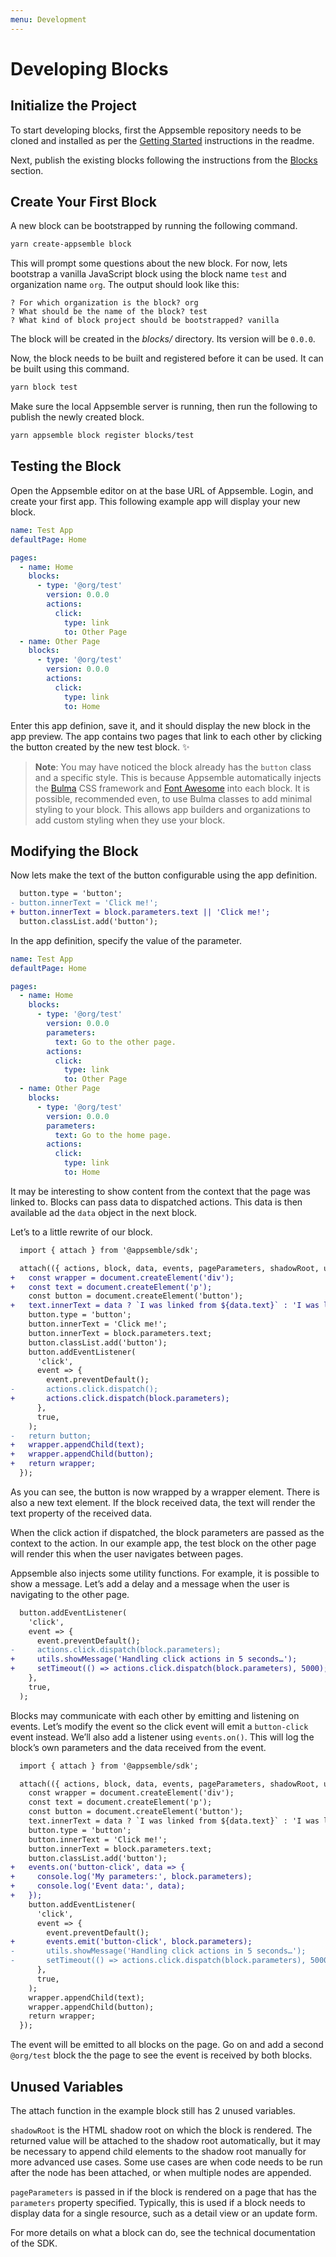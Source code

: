 ```yaml
---
menu: Development
---
```


# Developing Blocks

## Initialize the Project

<!--
XXX: To be replaced with `yarn create appsemble` when the tooling is ready to be published to npm.
-->

To start developing blocks, first the Appsemble repository needs to be cloned and installed as per
the [Getting Started](../README.mdx#getting-started) instructions in the readme.

<!--
XXX: It should be possible to simply use a `dev` version to load unpublished blocks in test apps.
-->

Next, publish the existing blocks following the instructions from the [Blocks](../README.mdx#blocks)
section.

## Create Your First Block

A new block can be bootstrapped by running the following command.

```sh
yarn create-appsemble block
```

This will prompt some questions about the new block. For now, lets bootstrap a vanilla JavaScript
block using the block name `test` and organization name `org`. The output should look like this:

```
? For which organization is the block? org
? What should be the name of the block? test
? What kind of block project should be bootstrapped? vanilla
```

The block will be created in the _blocks/_ directory. Its version will be `0.0.0`.

Now, the block needs to be built and registered before it can be used. It can be built using this
command.

```sh
yarn block test
```

Make sure the local Appsemble server is running, then run the following to publish the newly created
block.

```sh
yarn appsemble block register blocks/test
```

## Testing the Block

Open the Appsemble editor on at the base URL of Appsemble. Login, and create your first app. This
following example app will display your new block.

```yaml
name: Test App
defaultPage: Home

pages:
  - name: Home
    blocks:
      - type: '@org/test'
        version: 0.0.0
        actions:
          click:
            type: link
            to: Other Page
  - name: Other Page
    blocks:
      - type: '@org/test'
        version: 0.0.0
        actions:
          click:
            type: link
            to: Home
```

Enter this app definion, save it, and it should display the new block in the app preview. The app
contains two pages that link to each other by clicking the button created by the new test block. ✨

> **Note**: You may have noticed the block already has the `button` class and a specific style. This
> is because Appsemble automatically injects the [Bulma][] CSS framework and [Font Awesome][] into
> each block. It is possible, recommended even, to use Bulma classes to add minimal styling to your
> block. This allows app builders and organizations to add custom styling when they use your block.

## Modifying the Block

Now lets make the text of the button configurable using the app definition.

```diff
  button.type = 'button';
- button.innerText = 'Click me!';
+ button.innerText = block.parameters.text || 'Click me!';
  button.classList.add('button');
```

In the app definition, specify the value of the parameter.

```yaml
name: Test App
defaultPage: Home

pages:
  - name: Home
    blocks:
      - type: '@org/test'
        version: 0.0.0
        parameters:
          text: Go to the other page.
        actions:
          click:
            type: link
            to: Other Page
  - name: Other Page
    blocks:
      - type: '@org/test'
        version: 0.0.0
        parameters:
          text: Go to the home page.
        actions:
          click:
            type: link
            to: Home
```

It may be interesting to show content from the context that the page was linked to. Blocks can pass
data to dispatched actions. This data is then available ad the `data` object in the next block.

Let’s to a little rewrite of our block.

```diff
  import { attach } from '@appsemble/sdk';

  attach(({ actions, block, data, events, pageParameters, shadowRoot, utils }) => {
+   const wrapper = document.createElement('div');
+   const text = document.createElement('p');
    const button = document.createElement('button');
+   text.innerText = data ? `I was linked from ${data.text}` : 'I was loaded without data';
    button.type = 'button';
    button.innerText = 'Click me!';
    button.innerText = block.parameters.text;
    button.classList.add('button');
    button.addEventListener(
      'click',
      event => {
        event.preventDefault();
-       actions.click.dispatch();
+       actions.click.dispatch(block.parameters);
      },
      true,
    );
-   return button;
+   wrapper.appendChild(text);
+   wrapper.appendChild(button);
+   return wrapper;
  });
```

As you can see, the button is now wrapped by a wrapper element. There is also a new text element. If
the block received data, the text will render the text property of the received data.

When the click action if dispatched, the block parameters are passed as the context to the action.
In our example app, the test block on the other page will render this when the user navigates
between pages.

Appsemble also injects some utility functions. For example, it is possible to show a message. Let’s
add a delay and a message when the user is navigating to the other page.

```diff
  button.addEventListener(
    'click',
    event => {
      event.preventDefault();
-     actions.click.dispatch(block.parameters);
+     utils.showMessage('Handling click actions in 5 seconds…');
+     setTimeout(() => actions.click.dispatch(block.parameters), 5000);
    },
    true,
  );
```

Blocks may communicate with each other by emitting and listening on events. Let’s modify the event
so the click event will emit a `button-click` event instead. We’ll also add a listener using
`events.on()`. This will log the block’s own parameters and the data received from the event.

```diff
  import { attach } from '@appsemble/sdk';

  attach(({ actions, block, data, events, pageParameters, shadowRoot, utils }) => {
    const wrapper = document.createElement('div');
    const text = document.createElement('p');
    const button = document.createElement('button');
    text.innerText = data ? `I was linked from ${data.text}` : 'I was loaded without data';
    button.type = 'button';
    button.innerText = 'Click me!';
    button.innerText = block.parameters.text;
    button.classList.add('button');
+   events.on('button-click', data => {
+     console.log('My parameters:', block.parameters);
+     console.log('Event data:', data);
+   });
    button.addEventListener(
      'click',
      event => {
        event.preventDefault();
+       events.emit('button-click', block.parameters);
-       utils.showMessage('Handling click actions in 5 seconds…');
-       setTimeout(() => actions.click.dispatch(block.parameters), 5000);
      },
      true,
    );
    wrapper.appendChild(text);
    wrapper.appendChild(button);
    return wrapper;
  });
```

The event will be emitted to all blocks on the page. Go on and add a second `@org/test` block the
the page to see the event is received by both blocks.

## Unused Variables

The attach function in the example block still has 2 unused variables.

`shadowRoot` is the HTML shadow root on which the block is rendered. The returned value will be
attached to the shadow root automatically, but it may be necessary to append child elements to the
shadow root manually for more advanced use cases. Some use cases are when code needs to be run after
the node has been attached, or when multiple nodes are appended.

`pageParameters` is passed in if the block is rendered on a page that has the `parameters` property
specified. Typically, this is used if a block needs to display data for a single resource, such as a
detail view or an update form.

<!-- XXX: Render the JSDoc -->

For more details on what a block can do, see the technical documentation of the SDK.

[bulma]: https://bulma.io
[font awesome]: https://fontawesome.com
